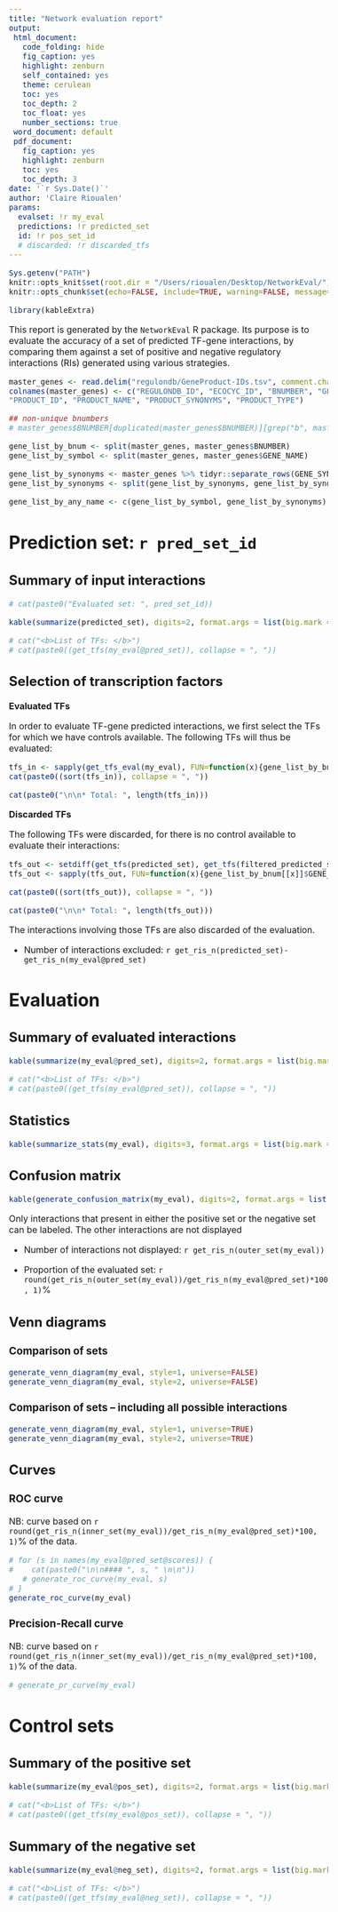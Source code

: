 ```yaml
---
title: "Network evaluation report"
output:
 html_document:
   code_folding: hide
   fig_caption: yes
   highlight: zenburn
   self_contained: yes
   theme: cerulean
   toc: yes
   toc_depth: 2
   toc_float: yes
   number_sections: true
 word_document: default
 pdf_document:
   fig_caption: yes
   highlight: zenburn
   toc: yes
   toc_depth: 3
date: '`r Sys.Date()`'
author: 'Claire Rioualen'
params:
  evalset: !r my_eval
  predictions: !r predicted_set
  id: !r pos_set_id
  # discarded: !r discarded_tfs
---
```



<style type="text/css">

body{ /* Normal  */
      font-size: 16px;
  }
</style>


```r
Sys.getenv("PATH")
knitr::opts_knit$set(root.dir = "/Users/rioualen/Desktop/NetworkEval/")
knitr::opts_chunk$set(echo=FALSE, include=TRUE, warning=FALSE, message=FALSE, results = 'asis')

library(kableExtra)
```

This report is generated by the `NetworkEval` R package. Its purpose is to evaluate the accuracy of a set of predicted TF-gene interactions, by comparing them against a set of positive and negative regulatory interactions (RIs) generated using various strategies. 

```r
master_genes <- read.delim("regulondb/GeneProduct-IDs.tsv", comment.char = "#", header = F, stringsAsFactors = F)
colnames(master_genes) <- c("REGULONDB_ID", "ECOCYC_ID", "BNUMBER", "GENE_NAME", "GENE_SYNONYMS", "GENE_POSLEFT", "GENE_POSRIGHT", "GENE_STRAND", "GENE_TYPE",
"PRODUCT_ID", "PRODUCT_NAME", "PRODUCT_SYNONYMS", "PRODUCT_TYPE")

## non-unique bnumbers
# master_genes$BNUMBER[duplicated(master_genes$BNUMBER)][grep("b", master_genes$BNUMBER[duplicated(master_genes$BNUMBER)])]

gene_list_by_bnum <- split(master_genes, master_genes$BNUMBER)
gene_list_by_symbol <- split(master_genes, master_genes$GENE_NAME)

gene_list_by_synonyms <- master_genes %>% tidyr::separate_rows(GENE_SYNONYMS, sep = ",")
gene_list_by_synonyms <- split(gene_list_by_synonyms, gene_list_by_synonyms$GENE_SYNONYMS)

gene_list_by_any_name <- c(gene_list_by_symbol, gene_list_by_synonyms)

```

# Prediction set: `r pred_set_id`

## Summary of input interactions

```r
# cat(paste0("Evaluated set: ", pred_set_id))

kable(summarize(predicted_set), digits=2, format.args = list(big.mark = ','))  %>% kable_styling(full_width = F, font_size = 20)

# cat("<b>List of TFs: </b>")
# cat(paste0((get_tfs(my_eval@pred_set)), collapse = ", "))
```

## Selection of transcription factors

**Evaluated TFs**

In order to evaluate TF-gene predicted interactions, we first select the TFs for which we have controls available. The following TFs will thus be evaluated:

```r
tfs_in <- sapply(get_tfs_eval(my_eval), FUN=function(x){gene_list_by_bnum[[x]]$GENE_NAME[1]})
cat(paste0((sort(tfs_in)), collapse = ", "))

cat(paste0("\n\n* Total: ", length(tfs_in)))

```

**Discarded TFs**

The following TFs were discarded, for there is no control available to evaluate their interactions:

```r

tfs_out <- setdiff(get_tfs(predicted_set), get_tfs(filtered_predicted_set))
tfs_out <- sapply(tfs_out, FUN=function(x){gene_list_by_bnum[[x]]$GENE_NAME[1]})

cat(paste0((sort(tfs_out)), collapse = ", "))

cat(paste0("\n\n* Total: ", length(tfs_out)))

```

The interactions involving those TFs are also discarded of the evaluation.

* Number of interactions excluded: `r get_ris_n(predicted_set)-get_ris_n(my_eval@pred_set)`

# Evaluation

## Summary of evaluated interactions

```r

kable(summarize(my_eval@pred_set), digits=2, format.args = list(big.mark = ','))  %>% kable_styling(full_width = F, font_size = 20)

# cat("<b>List of TFs: </b>")
# cat(paste0((get_tfs(my_eval@pred_set)), collapse = ", "))
```

## Statistics 

```r
kable(summarize_stats(my_eval), digits=3, format.args = list(big.mark = ',')) %>% kable_styling(full_width = F, font_size = 20)
```

## Confusion matrix

```r
kable(generate_confusion_matrix(my_eval), digits=2, format.args = list(big.mark = ',')) %>% kable_styling(full_width = F, font_size = 20)
```

Only interactions that present in either the positive set or the negative set can be labeled. The other interactions are not displayed

* Number of interactions not displayed: `r get_ris_n(outer_set(my_eval))`

* Proportion of the evaluated set: `r round(get_ris_n(outer_set(my_eval))/get_ris_n(my_eval@pred_set)*100, 1)`%

## Venn diagrams

### Comparison of sets

```r
generate_venn_diagram(my_eval, style=1, universe=FALSE)
generate_venn_diagram(my_eval, style=2, universe=FALSE)
```

### Comparison of sets -- including all possible interactions

```r
generate_venn_diagram(my_eval, style=1, universe=TRUE)
generate_venn_diagram(my_eval, style=2, universe=TRUE)
```

## Curves

### ROC curve

NB: curve based on `r round(get_ris_n(inner_set(my_eval))/get_ris_n(my_eval@pred_set)*100, 1)`% of the data.

```r
# for (s in names(my_eval@pred_set@scores)) {
#    cat(paste0("\n\n#### ", s, " \n\n"))
   # generate_roc_curve(my_eval, s)
# }
generate_roc_curve(my_eval)
```

### Precision-Recall curve

NB: curve based on `r round(get_ris_n(inner_set(my_eval))/get_ris_n(my_eval@pred_set)*100, 1)`% of the data.

```r
# generate_pr_curve(my_eval)
```

# Control sets

## Summary of the positive set

```r
kable(summarize(my_eval@pos_set), digits=2, format.args = list(big.mark = ',')) %>% kable_styling(full_width = F, font_size = 20)

# cat("<b>List of TFs: </b>")
# cat(paste0((get_tfs(my_eval@pos_set)), collapse = ", "))
```

## Summary of the negative set

```r
kable(summarize(my_eval@neg_set), digits=2, format.args = list(big.mark = ',')) %>% kable_styling(full_width = F, font_size = 20)

# cat("<b>List of TFs: </b>")
# cat(paste0((get_tfs(my_eval@neg_set)), collapse = ", "))
```

